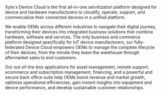 Xyte's Device Cloud is the first all-in-one servitization platform designed for device and hardware manufacturers to cloudify, operate, support, and commercialize their connected devices in a unified platform. 

We enable OEMs across different industries to navigate their digital journey, transforming their devices into integrated business solutions that combine hardware, software and services. The only business and commerce platform designed specifically for IoT device manufacturers, our fully-federated Device Cloud empowers OEMs to manage the complete lifecycle of their devices, from the minute they leave the warehouse through aftermarket sales to end customers.

Our out-of-the-box applications for asset management, remote support, ecommerce and subscription management, financing, and a powerful and secure back office suite help OEMs boost revenue and market growth, optimize operational efficiencies, gain instant insights into equipment and device performance, and develop sustainable customer relationships.